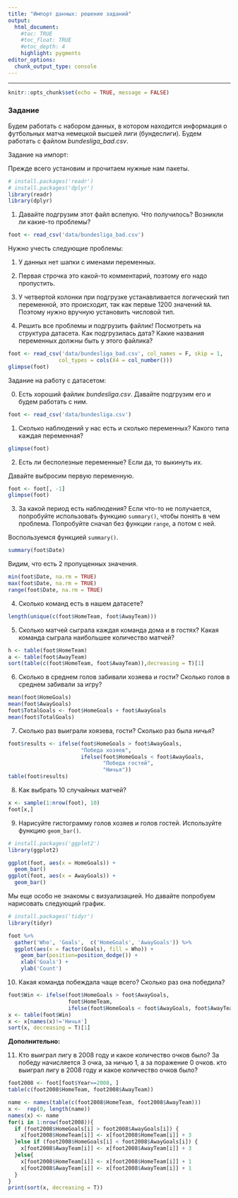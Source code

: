 ```yaml
---
title: "Импорт данных: решение заданий"
output: 
  html_document:
    #toc: TRUE
    #toc_float: TRUE
    #etoc_depth: 4
    highlight: pygments
editor_options: 
  chunk_output_type: console
---
```

---
```r
knitr::opts_chunk$set(echo = TRUE, message = FALSE)
```

### Задание

Будем работать с набором данных, в котором находится информация о футбольных матча немецкой высшей лиги (бундеслиги). Будем работать с файлом *bundesliga_bad.csv*.

Задание на импорт:

Прежде всего установим и прочитаем нужные нам пакеты.

```r
# install.packages('readr')
# install.packages('dplyr')
library(readr)
library(dplyr)
```

1. Давайте подгрузим этот файл вслепую. Что получилось? Возникли ли какие-то проблемы?

```r
foot <- read_csv('data/bundesliga_bad.csv')
```

Нужно учесть следующие проблемы:

1. У данных нет шапки с именами переменных.
2. Первая строчка это какой-то комментарий, поэтому его надо пропустить.
3. У четвертой колонки при подгрузке устанавливается логический тип переменной, это происходит, так как первые 1200 значений `NA`. Поэтому нужно вручную установить числовой тип.

2. Решить все проблемы и подгрузить файлик! Посмотреть на структура датасета. Как подгрузилась дата? Какие названия переменных должны быть у этого файлика? 

```r
foot <- read_csv('data/bundesliga_bad.csv', col_names = F, skip = 1,
                col_types = cols(X4 = col_number()))
glimpse(foot)
```

Задание на работу с датасетом:

0. Есть хороший файлик *bundesliga.csv*. Давайте подгрузим его и будем работать с ним.

```r
foot <- read_csv('data/bundesliga.csv')
```

1. Сколько наблюдений у нас есть и сколько переменных? Какого типа каждая переменная?

```r
glimpse(foot)
```

2. Есть ли бесполезные переменные? Если да, то выкинуть их.

Давайте выбросим первую переменную.

```r
foot <- foot[, -1]
glimpse(foot)
```

3. За какой период есть наблюдения? Если что-то не получается, попробуйте использовать функцию `summary()`, чтобы понять в чем проблема. Попробуйте сначал без функции `range`, а потом с ней.

Воспользуемся функцией `summary()`.

```r
summary(foot$Date)
```

Видим, что есть 2 пропущенных значения.

```r
min(foot$Date, na.rm = TRUE)
max(foot$Date, na.rm = TRUE)
range(foot$Date, na.rm = TRUE)
```

4. Сколько команд есть в нашем датасете?

```r
length(unique(c(foot$HomeTeam, foot$AwayTeam)))
```

5. Сколько матчей сыграла каждая команда дома и в гостях? Какая команда сыграла наибольшее количество матчей?

```r
h <- table(foot$HomeTeam)
a <- table(foot$AwayTeam)
sort(table(c(foot$HomeTeam, foot$AwayTeam)),decreasing = T)[1]
```

6. Сколько в среднем голов забивали хозяева и гости? Сколько голов в среднем забивали за игру?

```r
mean(foot$HomeGoals)
mean(foot$AwayGoals)
foot$TotalGoals <- foot$HomeGoals + foot$AwayGoals
mean(foot$TotalGoals)
```

7. Сколько раз выиграли хоязева, гости? Сколько раз была ничья?

```r
foot$results <- ifelse(foot$HomeGoals > foot$AwayGoals,
                       "Победа хозяев",
                       ifelse(foot$HomeGoals < foot$AwayGoals, 
                              "Победа гостей", 
                              "Ничья"))
table(foot$results)
```

8. Как выбрать 10 случайных матчей?

```r
x <- sample(1:nrow(foot), 10)
foot[x,]
```

9. Нарисуйте гистограмму голов хозяев и голов гостей. Используйте функцию `geom_bar()`.

```r
# install.packages('ggplot2')
library(ggplot2)

ggplot(foot, aes(x = HomeGoals)) +
  geom_bar()
ggplot(foot, aes(x = AwayGoals)) +
  geom_bar()
```

Мы еще особо не знакомы с визуализацией. Но давайте попробуем нарисовать следующий график.

```r
# install.packages('tidyr')
library(tidyr)

foot %>% 
  gather('Who', 'Goals',  c('HomeGoals', 'AwayGoals')) %>%
  ggplot(aes(x = factor(Goals), fill = Who)) +
    geom_bar(position=position_dodge()) + 
    xlab('Goals') +
    ylab('Count')
```

10. Какая команда побеждала чаще всего? Сколько раз она победила?

```r
foot$Win <- ifelse(foot$HomeGoals > foot$AwayGoals, 
                   foot$HomeTeam, 
                   ifelse(foot$HomeGoals < foot$AwayGoals, foot$AwayTeam, 'Ничья'))
x <- table(foot$Win)
x <- x[names(x)!='Ничья']
sort(x, decreasing = T)[1]
```

**Дополнительно:**

11. Кто выиграл лигу в 2008 году и какое количество очков было? За победу начисляется 3 очка, за ничью 1, а за поражение 0 очков.
кто выиграл лигу в 2008 году и какое количество очков было?

```r
foot2008 <- foot[foot$Year==2008, ]
table(c(foot2008$HomeTeam, foot2008$AwayTeam))

name <- names(table(c(foot2008$HomeTeam, foot2008$AwayTeam)))
x <-  rep(0, length(name))
names(x) <- name
for(i in 1:nrow(foot2008)){
  if (foot2008$HomeGoals[i] > foot2008$AwayGoals[i]) {
    x[foot2008$HomeTeam[i]] <- x[foot2008$HomeTeam[i]] + 3
  }else if (foot2008$HomeGoals[i] < foot2008$AwayGoals[i]) {
    x[foot2008$AwayTeam[i]] <- x[foot2008$AwayTeam[i]] + 3
  }else{
    x[foot2008$HomeTeam[i]] <- x[foot2008$HomeTeam[i]] + 1
    x[foot2008$AwayTeam[i]] <- x[foot2008$AwayTeam[i]] + 1
  }
}
print(sort(x, decreasing = T))
```


